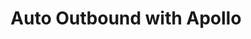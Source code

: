 ---
title: "Auto Outbound with Apollo"
description: "Enroll your Auto Outbound Prospects in an Apollo List or Sequence"
---